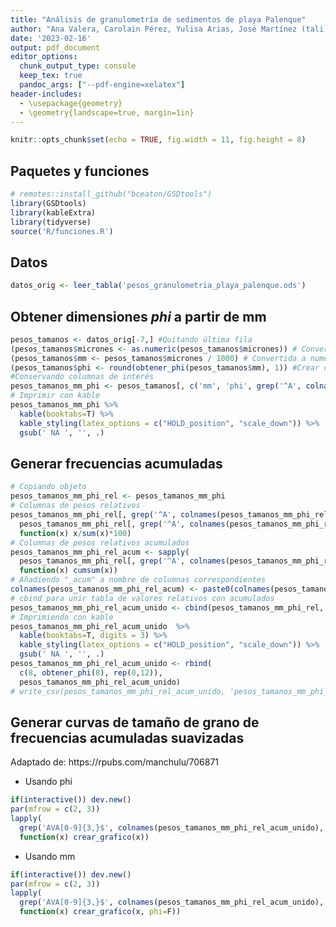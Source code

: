 ```yaml
---
title: "Análisis de granulometría de sedimentos de playa Palenque"
author: "Ana Valera, Carolain Pérez, Yulisa Arias, José Martínez (tali)"
date: '2023-02-16'
output: pdf_document
editor_options: 
  chunk_output_type: console
  keep_tex: true
  pandoc_args: ["--pdf-engine=xelatex"]
header-includes:
  - \usepackage{geometry}
  - \geometry{landscape=true, margin=1in}
---
```


```r
knitr::opts_chunk$set(echo = TRUE, fig.width = 11, fig.height = 8)
```

## Paquetes y funciones

```r
# remotes::install_github("bceaton/GSDtools")
library(GSDtools)
library(kableExtra)
library(tidyverse)
source('R/funciones.R')
```

## Datos

```r
datos_orig <- leer_tabla('pesos_granulometria_playa_palenque.ods')
```

## Obtener dimensiones *phi* a partir de mm

```r
pesos_tamanos <- datos_orig[-7,] #Quitando última fila
(pesos_tamanos$micrones <- as.numeric(pesos_tamanos$micrones)) # Convertida a numérica
(pesos_tamanos$mm <- pesos_tamanos$micrones / 1000) # Convertida a numérica
(pesos_tamanos$phi <- round(obtener_phi(pesos_tamanos$mm), 1)) #Crear columna de diámetro
#Conservando columnas de interés
pesos_tamanos_mm_phi <- pesos_tamanos[, c('mm', 'phi', grep('^A', colnames(pesos_tamanos), value = T))]
# Imprimir con kable
pesos_tamanos_mm_phi %>%
  kable(booktabs=T) %>%
  kable_styling(latex_options = c("HOLD_position", "scale_down")) %>%
  gsub(' NA ', '', .)
```

## Generar frecuencias acumuladas

```r
# Copiando objeto
pesos_tamanos_mm_phi_rel <- pesos_tamanos_mm_phi
# Columnas de pesos relativos
pesos_tamanos_mm_phi_rel[, grep('^A', colnames(pesos_tamanos_mm_phi_rel))] <- sapply(
  pesos_tamanos_mm_phi_rel[, grep('^A', colnames(pesos_tamanos_mm_phi_rel))],
  function(x) x/sum(x)*100)
# Columnas de pesos relativos acumulados
pesos_tamanos_mm_phi_rel_acum <- sapply(
  pesos_tamanos_mm_phi_rel[, grep('^A', colnames(pesos_tamanos_mm_phi_rel))],
  function(x) cumsum(x))
# Añadiendo "_acum" a nombre de columnas correspondientes
colnames(pesos_tamanos_mm_phi_rel_acum) <- paste0(colnames(pesos_tamanos_mm_phi_rel_acum), '_acum')
# cbind para unir tabla de valores relativos con acumulados
pesos_tamanos_mm_phi_rel_acum_unido <- cbind(pesos_tamanos_mm_phi_rel, pesos_tamanos_mm_phi_rel_acum)
# Imprimiendo con kable
pesos_tamanos_mm_phi_rel_acum_unido  %>%
  kable(booktabs=T, digits = 3) %>%
  kable_styling(latex_options = c("HOLD_position", "scale_down")) %>%
  gsub(' NA ', '', .)
pesos_tamanos_mm_phi_rel_acum_unido <- rbind(
  c(8, obtener_phi(8), rep(0,12)),
  pesos_tamanos_mm_phi_rel_acum_unido)
# write_csv(pesos_tamanos_mm_phi_rel_acum_unido, 'pesos_tamanos_mm_phi_rel_acum_unido.csv')
```

## Generar curvas de tamaño de grano de frecuencias acumuladas suavizadas

Adaptado de: https://rpubs.com/manchulu/706871

- Usando phi

```r
if(interactive()) dev.new()
par(mfrow = c(2, 3))
lapply(
  grep('AVA[0-9]{3,}$', colnames(pesos_tamanos_mm_phi_rel_acum_unido), value = T),
  function(x) crear_grafico(x))
```

- Usando mm

```r
if(interactive()) dev.new()
par(mfrow = c(2, 3))
lapply(
  grep('AVA[0-9]{3,}$', colnames(pesos_tamanos_mm_phi_rel_acum_unido), value = T),
  function(x) crear_grafico(x, phi=F))
```
